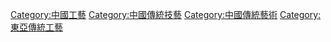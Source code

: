 [[Category:中國工藝|Category:中國工藝]]
[[Category:中國傳統技藝|Category:中國傳統技藝]]
[[Category:中國傳統藝術|Category:中國傳統藝術]]
[[Category:東亞傳統工藝|Category:東亞傳統工藝]]